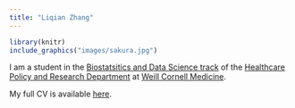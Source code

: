 ```yaml
---
title: "Liqian Zhang"
---
```


```r
library(knitr)
include_graphics("images/sakura.jpg")
```

I am a student in the [Biostatsitics and Data Science track](https://hpr.weill.cornell.edu/graduate-education-clinical-training/masters-track/biostatistics-data-science) of the [Healthcare Policy and Research Department](http://hpr.weill.cornell.edu) at [Weill Cornell Medicine](https://weill.cornell.edu).

My full CV is available [here](files/resume.pdf).
